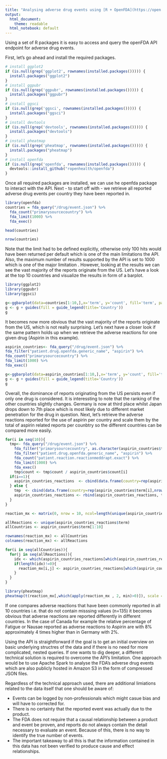 ```yaml
---
title: "Analysing adverse drug events using [R + OpenFDA](https://open.fda.gov/drug/event/)"
output:
  html_document: 
    theme: readable
  html_notebook: default
---
```


Using a set of R packages it is easy to access and query the openFDA API endpoint for adverse drug events.

First, let's go ahead and install the required packages.
```r
# install ggplot2
if (is.null(grep('ggplot2', rownames(installed.packages())))) {
  install.packages("ggplot2")
}
# install ggpubr
if (is.null(grep('ggpubr', rownames(installed.packages())))) {
  install.packages("ggpubr")
}
# install ggsci
if (is.null(grep('ggsci', rownames(installed.packages())))) {
  install.packages("ggsci")
}
# install devtools
if (is.null(grep('devtools', rownames(installed.packages())))) {
  install.packages("devtools")
}
# install pheatmap
if (is.null(grep('pheatmap', rownames(installed.packages())))) {
  install.packages("pheatmap")
}
# install openfda
if (is.null(grep('openfda', rownames(installed.packages())))) {
  devtools::install_github("ropenhealth/openfda")
}
```

Once all required packages are installed, we can use he openfda package to interact with the API. Next - to start off with - we retrieve all reported adverse drug events per country they have been reported in.

```r
library(openfda)
countries = fda_query("/drug/event.json") %>%
  fda_count("primarysourcecountry") %>%
  fda_limit(1000) %>%
  fda_exec()

head(countries)

nrow(countries)
```

Note that the limit had to be defined explicitly, otherwise only 100 hits would have been returned per default which is one of the main limitations the API. Also, the maximum number of results supported by the API is set to 1000 which is one of the major limitation . However, looking at the results we can see the vast majority of the reports originate from the US. Let's have a look at the top 10 countries and visualize the results in form of a barplot.
```r
library(ggplot2)
library(ggpubr)
library(ggsci)

g<-ggbarplot(data=countries[1:10,],x='term', y='count', fill='term', palette = pal_d3("category10")(10), title = 'Number of adverse drug reports by country' , xlab = 'Country', ylab = 'Number of reports')
g <- g + guides(fill = guide_legend(title='Country'))
g

```

It becomes now more obvious that the vast majority of the reports originate from the US, which is not really surprising. Let's next have a closer look if the same pattern holds up when we retrieve the adverse reactions for one given drug (Aspirin in this example).
```r
aspirin_countries<- fda_query("/drug/event.json") %>%
fda_filter("patient.drug.openfda.generic_name", "aspirin") %>%
fda_count("primarysourcecountry") %>%
fda_limit(1000) %>%
fda_exec()

g<-ggbarplot(data=aspirin_countries[1:10,],x='term', y='count', fill='term', palette = pal_d3("category10")(10), title = 'Number of Aspirin-related adverse drug reports by country' , xlab = 'Country', ylab = 'Number of reports')
g <- g + guides(fill = guide_legend(title='Country'))
g

```

Overall, the dominance of reports originating from the US persists even if only one drug is considered. It is interessting to note that the ranking of the other countries slightly changes. Germany is now at third place whilst Japan drops down to 7th place which is most likely due to different market penetration for the drug in question. Next, let's retrieve the adverse reactions reported for the use of aspirin per country and scale them by the total of aspirin related reports per counbtry so the different countries can be compared more easily.

```r
for(i in seq(10)){
  tmp<- fda_query("/drug/event.json") %>%
    fda_filter("primarysourcecountry", as.character(aspirin_countries$term[i])) %>%
    fda_filter("patient.drug.openfda.generic_name", "aspirin") %>%
    fda_count("patient.reaction.reactionmeddrapt.exact") %>%
    fda_limit(1000) %>%
    fda_exec()
    tmp$count <- tmp$count / aspirin_countries$count[i]
  if(i==1){
    aspirin_countries_reactions  <- cbind(data.frame(country=rep(aspirin_countries$term[i],nrow(tmp))), tmp)
  } else {
    tmp  <- cbind(data.frame(country=rep(aspirin_countries$term[i],nrow(tmp))), tmp)
    aspirin_countries_reactions <- rbind(aspirin_countries_reactions, tmp)
  }
}

reaction_mx <- matrix(0, nrow = 10, ncol=length(unique(aspirin_countries_reactions$term)))

allReactions <- unique(aspirin_countries_reactions$term)
allCountries <- aspirin_countries$term[1:10]

rownames(reaction_mx) <- allCountries
colnames(reaction_mx) <- allReactions

for(i in seq(allCountries)){
  for(j in seq(allReactions)){
    idx <- which(aspirin_countries_reactions[which(aspirin_countries_reactions$country==allCountries[i]),]$term==allReactions[j])
    if(length(idx)!=0){
      reaction_mx[i,j] <- aspirin_countries_reactions[which(aspirin_countries_reactions$country==allCountries[i])[idx],3]
    }  
  }
}

library(pheatmap)
pheatmap(t(reaction_mx[,which(apply(reaction_mx , 2, min)>0)]), scale = 'none', cellheight = 10, cellwidth=20, fontsize = 6)
```

If one compares adverse reactions that have been commonly reported in all 10 countries i.e. that do not contain misssing values (n=135) it becomes obvious that adverse reactions are reported differently in different countries. In the case of Canada for example the relative percentage of Fatigue or Nausae reported as adverse reactions to Aspirin are with 8% approximately 4 times higher than in Germany with 2%. 


Using the API is straightforward if the goal is to get an initial overview on basic underlying structres of the data and if there is no need for more complicated, nested queries. If one wants to dig deeper, a different technical solution is required to overcome the API's limitation. One approach would be to use Apache Spark to analyse the FDA's adverse drug events which are also publicly hosted in Amazon S3 in the form of compressed JSON files.

Regardless of the technical approach used, there are additional limiations related to the data itself that one should be aware of:

* Events can be logged by non-professionals which might casue bias and will have to corrected for.
*	There is no certainty that the reported event was actually due to the product. 
*	The FDA does not require that a causal relationship between a product and event be proven, and reports do not always contain the detail necessary to evaluate an event. Because of this, there is no way to identify the true number of events.
*	The important takeaway to all this is that the information contained in this data has not been verified to produce cause and effect relationships. 






